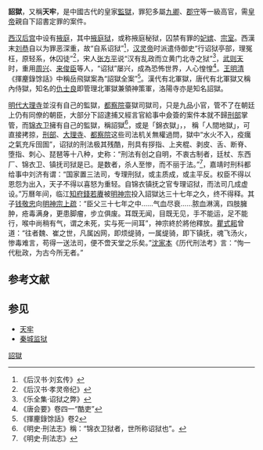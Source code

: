 '''詔獄'''，又稱'''天牢'''，是中國古代的皇家[[監獄|監獄]]，罪犯多屬[[九卿|九卿]]、[[郡守|郡守]]等一級高官，需[[皇帝|皇帝]]親自下詔書定罪的案件。

[[西汉|西汉]][[后宫|后宫]]中设有[[掖庭|掖庭]]，其中[[掖庭狱|掖庭狱]]，或称掖庭秘狱，囚禁有罪的[[妃嫔|妃嫔]]、[[宗室|宗室]]。西漢末[[刘恭_(式侯)|刘恭]]自以为罪恶深重，故“自系诏狱”<ref>《后汉书·刘玄传》</ref>，[[汉灵帝|汉灵帝]]时派遣侍御史“行诏狱亭部，理冤枉，原轻系，休囚徒”<ref>《后汉书·孝灵帝纪》</ref>，宋人[[张方平|张方平]]说“汉有乱政而立黄门北寺之狱”<ref>《乐全集·诏狱之弊》</ref>，[[武则天|武则天]]时，重用[[周興_(唐朝)|周兴]]、[[来俊臣|来俊臣]]等人，“诏狱”屡兴，成為恐怖世界，人心惶惶<ref>《唐会要》卷四一“酷吏”</ref>。[[王明清|王明清]]《揮麈錄馀話》中稱岳飛獄案為“詔獄全案”<ref>《揮麈錄馀話》卷2</ref>。漢代有北軍獄，唐代有北軍獄又稱內侍獄，知名的[[仇士良|仇士良]]即管理北軍獄兼領神策軍，洛陽寺亦是知名詔獄。

[[明朝|明代]][[大理寺|大理寺]]並沒有自己的監獄，[[都察院|都察院]]臺獄司獄司，只是九品小官，管不了在朝廷上仍有同僚的朝臣，大部分下詔逮捕又經言官給事中僉簽的案件本就不歸[[刑部|刑部]]掌管，而[[錦衣衛指揮使司|锦衣卫]]擁有自己的監獄，稱詔獄<ref>《明史·刑法志》稱：“锦衣卫狱者，世所称诏狱也”。</ref>，或是「錦衣獄」，{{OR|即為皇家監獄}}， {{fact|民間}}稱「人間地獄」，可直接拷掠，[[刑部|刑部]]、[[大理寺|大理寺]]、[[都察院|都察院]]这些司法机关無權過問，獄中“水火不入，疫癘之氣充斥囹圄”，诏狱的刑法极其残酷，刑具有拶指、上夹棍、剥皮、舌、断脊、堕指、刺心、琵琶等十八种，史称：“刑法有创之自明，不衷古制者，廷杖、东西厂、锦衣卫、镇抚司狱是已。是数者，杀人至惨，而不丽于法。”<ref>《明史·刑法志》</ref>，嘉靖时刑科都给事中刘济有谓：“国家置三法司，专理刑狱，或主质成，或主平反。权臣不得以恩怨为出入，天子不得以喜怒为重轻。自锦衣镇抚之官专理诏狱，而法司几成虚设。”万曆年间，临江[[知府|知府]][[錢若賡|錢若賡]]被[[明神宗|明神宗]]投入詔獄达三十七年之久，终不得释。其子[[钱敬忠|钱敬忠]]向[[明神宗|明神宗]][[上疏|上疏]]：“臣父三十七年之中……气血尽衰……脓血淋漓，四肢臃肿，疮毒满身，更患脚瘤，步立俱废。耳既无闻，目既无见，手不能运，足不能行，喉中尚稍有气，谓之未死，实与死一间耳”，神宗終於將他釋放。[[瞿式耜|瞿式耜]]曾道：“往者魏、崔之世，凡属凶网，即烦缇骑，一属缇骑，即下镇抚，魂飞汤火，惨毒难言，苟得一送法司，便不啻天堂之乐矣。”[[沈家本|沈家本]]《历代刑法考》言：“恂一代秕政，为古今所无者。”

==参考文献==
{{Reflist|2}}

==参见==
*[[天牢|天牢]]
*[[秦城监狱|秦城监狱]]

[[Category:詔獄|]]